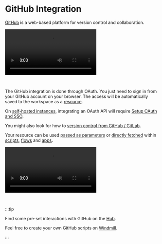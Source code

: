 
# GitHub Integration

[GitHub](https://github.com/) is a web-based platform for version control and collaboration.

<video
	className="border-2 rounded-lg object-cover w-full h-full dark:border-gray-800"
	autoPlay
	loop
	controls
	id="main-video"
	src="/videos/adding_github_resource.mp4"
/>

<br />

The GitHub integration is done through OAuth. You just need to sign in from your GitHub account on your browser. The access will be automatically saved to the workspace as a [resource](../core_concepts/3_resources_and_types/index.mdx).

On [self-hosted instances](../advanced/1_self_host/index.mdx), integrating an OAuth API will require [Setup OAuth and SSO](../misc/2_setup_oauth/index.mdx).

You might also look for how to [version control from GitHub / GitLab](../advanced/9_deploy_gh_gl/index.md).

<div className="grid grid-cols-2 gap-6 mb-4">
	<DocCard
		title="Deploy to Prod using a Git Workflow"
		description="Windmill integration with Git repositories makes it possible to adopt a robust development process for your Windmill scripts, flows and apps."
		href="/docs/advanced/deploy_gh_gl"
	/>
</div>

Your resource can be used [passed as parameters](../core_concepts/3_resources_and_types/index.mdx#passing-resources-as-parameters-to-scripts-preferred) or [directly fetched](../core_concepts/3_resources_and_types/index.mdx#fetching-them-from-within-a-script-by-using-the-wmill-client-in-the-respective-language) within [scripts](../script_editor/index.mdx), [flows](../flows/1_flow_editor.mdx) and [apps](../apps/0_app_editor/index.mdx).

<video
	className="border-2 rounded-lg object-cover w-full h-full dark:border-gray-800"
	controls
	src="/videos/add_resources_variables.mp4"
/>

<br />

:::tip

Find some pre-set interactions with GitHub on the [Hub](https://hub.windmill.dev/integrations/github).

Feel free to create your own GitHub scripts on [Windmill](../getting_started/00_how_to_use_windmill/index.mdx).

:::
